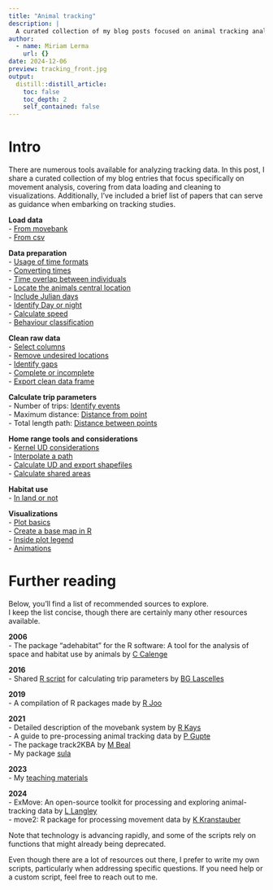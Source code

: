 ```yaml
---
title: "Animal tracking"
description: |
  A curated collection of my blog posts focused on animal tracking analysis.
author:
  - name: Miriam Lerma
    url: {}
date: 2024-12-06
preview: tracking_front.jpg
output:
  distill::distill_article:
    toc: false
    toc_depth: 2
    self_contained: false
---
```


# Intro

There are numerous tools available for analyzing tracking data. In this post, I share a curated collection of my blog entries that focus specifically on movement analysis, covering from data loading and cleaning to visualizations. Additionally, I’ve included a brief list of papers that can serve as guidance when embarking on tracking studies.

**Load data**  
- [From movebank](https://miriamll.github.io/teaching_R/Tracking_0606.html#4)  
- [From csv](https://miriamll.github.io/teaching_R/Tracking_0606.html#20)  

**Data preparation**  
- [Usage of time formats](https://www.miriam-lerma.com/posts/2022-06-30-time-formats/)  
- [Converting times](https://miriamll.github.io/teaching_R/Tracking_0606.html#36)  
- [Time overlap between individuals](https://www.miriam-lerma.com/posts/2022-02-24-timeoverlaps/)  
- [Locate the animals central location](https://www.miriam-lerma.com/posts/2022-07-01-nestlocation/)  
- [Include Julian days](https://www.miriam-lerma.com/posts/2022-08-17-count-days/)  
- [Identify Day or night](https://www.miriam-lerma.com/posts/2022-12-04-day-night/)  
- [Calculate speed](https://www.miriam-lerma.com/posts/2022-05-23-speed/)  
- [Behaviour classification](https://www.miriam-lerma.com/posts/2021-11-25-embc/)  

**Clean raw data**   
- [Select columns](https://miriamll.github.io/teaching_R/Tracking_0606.html#30)  
- [Remove undesired locations](https://www.miriam-lerma.com/posts/2024-08-01-removelocs/)  
- [Identify gaps](https://www.miriam-lerma.com/posts/2022-10-04-identify-gaps/)  
- [Complete or incomplete](https://www.miriam-lerma.com/posts/2024-11-05-completeorincomplete/)  
- [Export clean data frame](https://miriamll.github.io/teaching_R/Tracking_0606.html#34)  

**Calculate trip parameters**  
- Number of trips: [Identify events](https://www.miriam-lerma.com/posts/2024-09-19-identifyevents/)  
- Maximum distance: [Distance from point](https://www.miriam-lerma.com/posts/2024-06-04-pointsdistance/)  
- Total length path: [Distance between points](https://www.miriam-lerma.com/posts/2024-10-08-distancepoints/)  

**Home range tools and considerations**  
- [Kernel UD considerations](https://www.miriam-lerma.com/posts/2022-09-13-hr-considerations/)  
- [Interpolate a path](https://www.miriam-lerma.com/posts/2024-07-05-interpolate/)  
- [Calculate UD and export shapefiles](https://www.miriam-lerma.com/posts/2021-09-24-home-range-adehabitathr/)  
- [Calculate shared areas](https://www.miriam-lerma.com/posts/2022-01-21-sharedareas/)  
  
**Habitat use**  
- [In land or not](https://www.miriam-lerma.com/posts/2022-04-07-land-or-not/)  

**Visualizations**  
- [Plot basics](https://miriamll.github.io/teaching_R/Tracking_0606.html#40)  
- [Create a base map in R](https://www.miriam-lerma.com/posts/2023-03-04-mapping-in-r/)  
- [Inside plot legend](https://www.miriam-lerma.com/posts/2023-10-02-inside-legend/)  
- [Animations](https://www.miriam-lerma.com/posts/2023-06-01-gganimate/)  

# Further reading

Below, you'll find a list of recommended sources to explore.   
I keep the list concise, though there are certainly many other resources available.  

**2006**  
- The package “adehabitat” for the R software: A tool for the analysis of space and habitat use by animals
 by [C Calenge](https://www.sciencedirect.com/science/article/pii/S0304380006001414)
 
**2016**   
- Shared [R script](https://onlinelibrary.wiley.com/action/downloadSupplement?doi=10.1111%2Fddi.12411&file=ddi12411-sup-0005-AppendixS5.r) for calculating trip parameters by [BG Lascelles](https://onlinelibrary.wiley.com/doi/10.1111/ddi.12411) 

**2019**   
- A compilation of R packages made by [R Joo](https://besjournals.onlinelibrary.wiley.com/doi/full/10.1111/1365-2656.13116)

**2021**  
- Detailed description of the movebank system by [R Kays](https://besjournals.onlinelibrary.wiley.com/doi/full/10.1111/2041-210X.13767)  
- A guide to pre-processing animal tracking data by [P Gupte](https://besjournals.onlinelibrary.wiley.com/doi/full/10.1111/1365-2656.13610)  
- The package track2KBA by [M Beal](https://besjournals.onlinelibrary.wiley.com/doi/full/10.1111/2041-210X.13713)  
- My package [sula](https://github.com/MiriamLL/sula)

**2023**  
- My [teaching materials](https://www.miriam-lerma.com/teaching/2023-06-06-tracking/)

**2024**  
- ExMove: An open-source toolkit for processing and exploring animal-tracking data by [L Langley](https://besjournals.onlinelibrary.wiley.com/doi/full/10.1111/1365-2656.14111)  
- move2: R package for processing movement data by [K Kranstauber](https://besjournals.onlinelibrary.wiley.com/doi/full/10.1111/2041-210X.14383)

Note that technology is advancing rapidly, and some of the scripts rely on functions that might already being deprecated.  

Even though there are a lot of resources out there, I prefer to write my own scripts, particularly when addressing specific questions. 
If you need help or a custom script, feel free to reach out to me.

